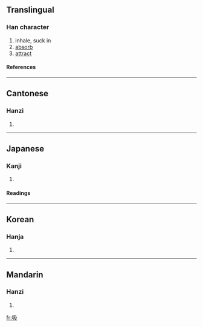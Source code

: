 ==Translingual==
===Han character===
{{Han char|rn=30|rad=口|as=04|sn=7|four=6704<sub>7</sub>|canj=口弓竹水 (RNHE)}}
# inhale, suck in
# [[absorb]]
# [[attract]]
====References====
{{Han ref|kx=0179.120|dkj=03372|dj=0397.060|hdz=10594.010|uh=5438|ud=21560|bh=A76C|bd=42860}}
----
==Cantonese==
===Hanzi===
{{yue-hanzi|jyut=|y=kap1, ngap1}}
# {{defn|Cantonese}}
----
==Japanese==
===Kanji===
{{ja-kanji|grade=|rs=口04}}
# {{defn|Japanese}} 
====Readings====
{{ja-readings|on=[[きゅう]] (kyū)|kun=[[すう]] (suu)}}
----
==Korean==
===Hanja===
{{ko-hanja|hangeul=흡|rv=heup|mr=hŭp}}
# {{defn|Korean}}
----
==Mandarin==
===Hanzi===
{{cmn-hanzi|pin=[[xī]] (xi1)|wg=hsi<sup>1</sup>}}
# {{defn|Mandarin}}

[[fr:吸]]